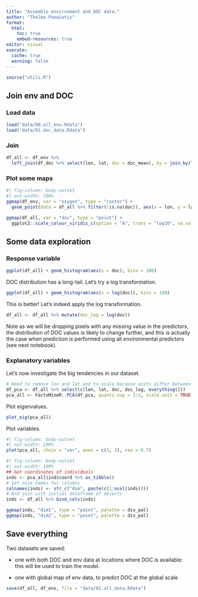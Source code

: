 ```yaml
---
title: "Assemble environment and DOC data."
author: "Thelma Panaïotis"
format:
  html:
    toc: true
    embed-resources: true
editor: visual
execute:
  cache: true
  warning: false
---
```


```r
source("utils.R")
```

## Join env and DOC

### Load data

```r
load("data/00.all_env.Rdata")
load("data/01.doc_data.Rdata")
```

### Join

```r
df_all <- df_env %>% 
  left_join(df_doc %>% select(lon, lat, doc = doc_mean), by = join_by(lon, lat))
```

### Plot some maps

```r
#| fig-column: body-outset
#| out-width: 100%
ggmap(df_env, var = "oxygen", type = "raster") +
  geom_point(data = df_all %>% filter(!is.na(doc)), aes(x = lon, y = lat), size = 0.5)

ggmap(df_all, var = "doc", type = "point") + 
  ggplot2::scale_colour_viridis_c(option = "A", trans = "log10", na.value = NA)
```

## Some data exploration

### Response variable

```r
ggplot(df_all) + geom_histogram(aes(x = doc), bins = 100)
```

DOC distribution has a long-tail. Let’s try a log transformation.

```r
ggplot(df_all) + geom_histogram(aes(x = log(doc)), bins = 100)
```

This is better! Let’s indeed apply the log transformation.

```r
df_all <- df_all %>% mutate(doc_log = log(doc))
```

::: callout-note
Note as we will be dropping pixels with any missing value in the predictors, the distribution of DOC values is likely to change further, and this is actually the case when prediction is performed using all environmental predictors (see next notebook).
:::

### Explanatory variables

Let’s now investigate the big tendencies in our dataset.

```r
# Need to remove lon and lat and to scale because units differ between variables
df_pca <- df_all %>% select(c(lon, lat, doc, doc_log, everything()))
pca_all <- FactoMineR::PCA(df_pca, quanti.sup = 1:2, scale.unit = TRUE, graph = FALSE)
```

Plot eigenvalues.

```r
plot_eig(pca_all)
```

Plot variables.

```r
#| fig-column: body-outset
#| out-width: 100%
plot(pca_all, choix = "var", axes = c(1, 2), cex = 0.7)
```

```r
#| fig-column: body-outset
#| out-width: 100%
## Get coordinates of individuals
inds <- pca_all$ind$coord %>% as_tibble()
# Set nice names for columns
colnames(inds) <- str_c("dim", paste(c(1:ncol(inds))))
# And join with initial dataframe of objects
inds <- df_all %>% bind_cols(inds)

ggmap(inds, "dim1", type = "point", palette = div_pal)
ggmap(inds, "dim2", type = "point", palette = div_pal)
```

## Save everything

Two datasets are saved:

-   one with both DOC and env data at locations where DOC is available: this will be used to train the model.

-   one with global map of env data, to predict DOC at the global scale

```r
save(df_all, df_env, file = "data/02.all_data.Rdata")
```
